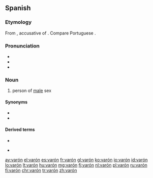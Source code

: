 ==Spanish==

===Etymology===
From {{inh|es|la|varōnem}}, accusative of {{m|la|varō}}. Compare Portuguese {{m|pt|varão}}.

===Pronunciation===
* {{IPA|/baˈɾon/|lang=es}}
* {{homophones|lang=es|barón}}
* {{rhymes|on|lang=es}}

===Noun===
{{es-noun|m|varones}}

# person of [[male]] sex

====Synonyms====
* {{l|es|hombre}}
* {{l|es|macho}}

====Derived terms====
* {{l|es|varonil}}
* {{s|diminutive}} {{l|es|varoncito}}

[[ay:varón]]
[[el:varón]]
[[es:varón]]
[[fr:varón]]
[[gl:varón]]
[[ko:varón]]
[[io:varón]]
[[id:varón]]
[[lo:varón]]
[[lt:varón]]
[[hu:varón]]
[[mg:varón]]
[[fj:varón]]
[[nl:varón]]
[[pl:varón]]
[[ru:varón]]
[[fi:varón]]
[[chr:varón]]
[[tr:varón]]
[[zh:varón]]